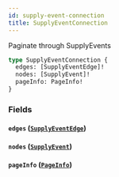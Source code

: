 ```yaml
---
id: supply-event-connection
title: SupplyEventConnection
---
```



Paginate through SupplyEvents


```graphql
type SupplyEventConnection {
  edges: [SupplyEventEdge]!
  nodes: [SupplyEvent]!
  pageInfo: PageInfo!
}
```


### Fields

#### `edges` ([`SupplyEventEdge`](/developers/supplier-apis/supply-api/graphql/reference/objects/supply-event-edge))




#### `nodes` ([`SupplyEvent`](/developers/supplier-apis/supply-api/graphql/reference/objects/supply-event))




#### `pageInfo` ([`PageInfo`](/developers/supplier-apis/supply-api/graphql/reference/objects/page-info))






